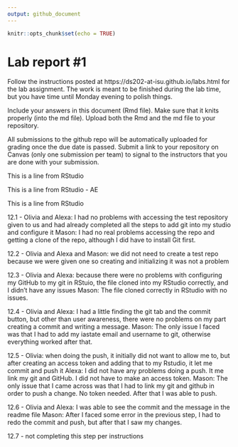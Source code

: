 ```yaml
---
output: github_document
---
```


<!-- README.md is generated from README.Rmd. Please edit the README.Rmd file -->


```r
knitr::opts_chunk$set(echo = TRUE)
```

# Lab report #1

Follow the instructions posted at https://ds202-at-isu.github.io/labs.html for the lab assignment. The work is meant to be finished during the lab time, but you have time until Monday evening to polish things.

Include your answers in this document (Rmd file). Make sure that it knits properly (into the md file). Upload both the Rmd and the md file to your repository.  

All submissions to the github repo will be automatically uploaded for grading once the due date is passed.
Submit a link to your repository on Canvas (only one submission per team) to signal to the instructors that you are done with your submission.

This is a line from RStudio

This is a line from RStudio - AE

This is a line from RStudio


12.1 - Olivia and Alexa: I had no problems with accessing the test repository given to us and had already completed all the
steps to add git into my studio and configure it
Mason: I had no real problems accessing the repo and getting a clone of the repo, although I did have to install Git first.

12.2 - Olivia and Alexa and Mason: we did not need to create a test repo because we were given one so creating and initializing it was not a problem 


12.3 - Olivia and Alexa: because there were no problems with configuring my GitHub to my git in RStuio, the file cloned into my RStudio correctly, and I didn't have any issues
Mason: The file cloned correctly in RStudio with no issues.

12.4 - Olivia and Alexa: I had a little finding the git tab and the commit button, but other than user awareness, there were no problems on my part creating a commit and writing a message. 
Mason: The only issue I faced was that I had to add my iastate email and username to git, otherwise everything worked after that.


12.5 - Olivia: when doing the push, it initially did not want to allow me to, but after creating an access token and adding that to my Rstudio, it let me commit and push it 
Alexa: I did not have any problems doing a push. It me link my git and GitHub. I did not have to make an access token. 
Mason: The only issue that I came across was that I had to link my git and github in order to push a change. No token needed. After that I was able to push.

12.6 - Olivia and Alexa: I was able to see the commit and the message in the readme file
Mason: After I faced some error in the previous step, I had to redo the commit and push, but after that I saw my changes.

12.7 - not completing this step per instructions 

